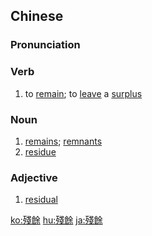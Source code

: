 {{also|残余}}
==Chinese==
{{zh-forms|s=残余}}

===Pronunciation===
{{zh-pron
|m=cányú
|c=caan4 jyu4
|cat=v,n,a
}}

===Verb===
{{zh-verb}}

# to [[remain]]; to [[leave]] a [[surplus]]

===Noun===
{{zh-noun}}

# [[remains]]; [[remnants]]
# [[residue]]

===Adjective===
{{zh-adj}}

# [[residual]]

{{zh-cat|Advanced}}

[[ko:殘餘]]
[[hu:殘餘]]
[[ja:殘餘]]